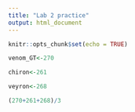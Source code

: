 ```yaml
---
title: "Lab 2 practice"
output: html_document
---
```


```r
knitr::opts_chunk$set(echo = TRUE)
```

```r
venom_GT<-270
```
```r
chiron<-261
```
```r
veyron<-268
```
```r
(270+261+268)/3
```


